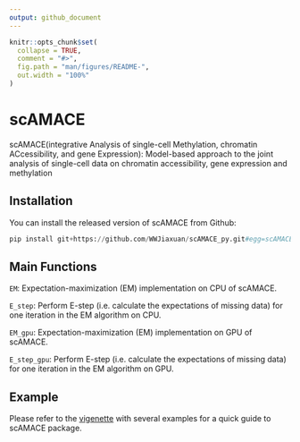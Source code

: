 ---
output: github_document
---

```{r setup, include = FALSE}
knitr::opts_chunk$set(
  collapse = TRUE,
  comment = "#>",
  fig.path = "man/figures/README-",
  out.width = "100%"
)
```


# scAMACE

scAMACE(integrative Analysis of single-cell Methylation, chromatin ACcessibility, and gene Expression): Model-based approach to the joint analysis of single-cell data on chromatin accessibility, gene expression and methylation

## Installation

You can install the released version of scAMACE from Github:

```{python}
pip install git+https://github.com/WWJiaxuan/scAMACE_py.git#egg=scAMACE_py

```


## Main Functions

`EM`: Expectation-maximization (EM) implementation on CPU of scAMACE.

`E_step`: Perform E-step (i.e. calculate the expectations of missing data) for one iteration in the EM algorithm on CPU.


`EM_gpu`: Expectation-maximization (EM) implementation on GPU of scAMACE.

`E_step_gpu`: Perform E-step (i.e. calculate the expectations of missing data) for one iteration in the EM algorithm on GPU.


## Example
Please refer to the [vigenette](https://https://github.com/cuhklinlab/scACE/tree/master/vignette) with several examples for a quick guide to scAMACE package.
